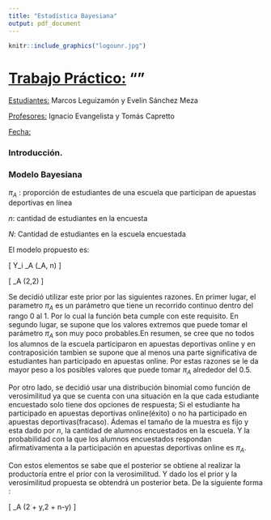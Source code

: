 ```yaml
---
title: "Estadística Bayesiana"
output: pdf_document
---
```


```r
knitr::include_graphics("logounr.jpg")
```


# [Trabajo Práctico:]{.underline} ""

[Estudiantes:]{.underline} Marcos Leguizamón y Evelin Sánchez Meza

[Profesores:]{.underline} Ignacio Evangelista y Tomás Capretto

[Fecha:]{.underline}

\pagebreak

### Introducción.

\pagebreak

### Modelo Bayesiana


$\pi_A$ : proporción de estudiantes de una escuela que participan de apuestas deportivas en línea

$n$: cantidad de estudiantes en la encuesta

$N$: Cantidad de estudiantes en la escuela encuestada


El modelo propuesto es:

\[
Y_i \mid \pi_A \sim \text{Binomial}(\pi_A, n)
\]

\[
\pi_A \sim \text{Beta}(2,2)
\]


Se decidió utilizar este prior por las siguientes razones. En primer lugar, el parametro $\pi_A$ es un parámetro que tiene un recorrido continuo dentro del rango 0 al 1. Por lo cual la función beta cumple con este requisito. En segundo lugar, se supone que los valores extremos que puede tomar el parámetro $\pi_A$ son muy poco probables.En resumen, se cree que no todos los alumnos de la escuela participaron en apuestas deportivas online y en contraposición tambien se supone que al menos una parte significativa de estudiantes han participado en apuestas online. Por estas razones se le da mayor peso a los posibles valores que puede tomar $\pi_A$ alrededor del 0.5.

Por otro lado, se decidió usar una distribución binomial como función de verosimilitud ya que se cuenta con una situación en la que cada estudiante encuestado solo tiene dos opciones de respuesta; Si el estudiante ha participado en apuestas deportivas online(éxito) o no ha participado en apuestas deportivas(fracaso). Ádemas el tamaño de la muestra es fijo y esta dado por $n$, la cantidad de alumnos encuestados en la escuela. Y la probabilidad con la que los alumnos encuestados respondan afirmativamenta a la participación en apuestas deportivas online es $\pi_A$. 

Con estos elementos se sabe que el posterior se obtiene al realizar la productoría entre el prior con la verosimilitud. Y dado los el prior y la verosimilitud propuesta se obtendrá un posterior beta. De la siguiente forma : 

\[
\pi_A \sim \text{Beta}(2 + y,2 + n-y)
\]
